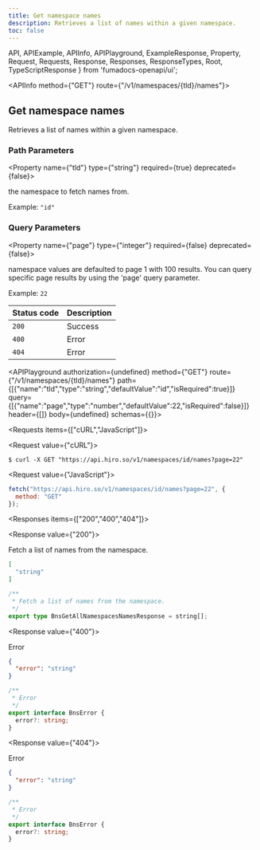 ```yaml
---
title: Get namespace names
description: Retrieves a list of names within a given namespace.
toc: false
---
```


  API,
  APIExample,
  APIInfo,
  APIPlayground,
  ExampleResponse,
  Property,
  Request,
  Requests,
  Response,
  Responses,
  ResponseTypes,
  Root,
  TypeScriptResponse
} from 'fumadocs-openapi/ui';

<Root baseUrl="https://api.hiro.so">

<API>

<APIInfo method={"GET"} route={"/v1/namespaces/{tld}/names"}>

## Get namespace names

Retrieves a list of names within a given namespace.
### Path Parameters

<Property name={"tld"} type={"string"} required={true} deprecated={false}>

the namespace to fetch names from.

<span>Example: `"id"`</span>

</Property>

### Query Parameters

<Property name={"page"} type={"integer"} required={false} deprecated={false}>

namespace values are defaulted to page 1 with 100 results. You can query specific page results by using the 'page' query parameter.

<span>Example: `22`</span>

</Property>

| Status code | Description |
| :------ | :------ |
| `200` | Success |
| `400` | Error |
| `404` | Error |

<APIPlayground authorization={undefined} method={"GET"} route={"/v1/namespaces/{tld}/names"} path={[{"name":"tld","type":"string","defaultValue":"id","isRequired":true}]} query={[{"name":"page","type":"number","defaultValue":22,"isRequired":false}]} header={[]} body={undefined} schemas={{}}>

</APIPlayground>

</APIInfo>

<APIExample>

<Requests items={["cURL","JavaScript"]}>

<Request value={"cURL"}>

```terminal
$ curl -X GET "https://api.hiro.so/v1/namespaces/id/names?page=22"
```

</Request>

<Request value={"JavaScript"}>

```js
fetch("https://api.hiro.so/v1/namespaces/id/names?page=22", {
  method: "GET"
});
```

</Request>

</Requests>

<Responses items={["200","400","404"]}>

<Response value={"200"}>

Fetch a list of names from the namespace.

<ResponseTypes>

<ExampleResponse>

```json
[
  "string"
]
```

</ExampleResponse>

<TypeScriptResponse>

```ts
/**
 * Fetch a list of names from the namespace.
 */
export type BnsGetAllNamespacesNamesResponse = string[];
```

</TypeScriptResponse>

</ResponseTypes>

</Response>

<Response value={"400"}>

Error

<ResponseTypes>

<ExampleResponse>

```json
{
  "error": "string"
}
```

</ExampleResponse>

<TypeScriptResponse>

```ts
/**
 * Error
 */
export interface BnsError {
  error?: string;
}
```

</TypeScriptResponse>

</ResponseTypes>

</Response>

<Response value={"404"}>

Error

<ResponseTypes>

<ExampleResponse>

```json
{
  "error": "string"
}
```

</ExampleResponse>

<TypeScriptResponse>

```ts
/**
 * Error
 */
export interface BnsError {
  error?: string;
}
```

</TypeScriptResponse>

</ResponseTypes>

</Response>

</Responses>

</APIExample>

</API>

</Root>
